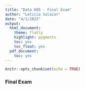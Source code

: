 ```yaml
---
title: "Data 605 - Final Exam"
author: "Leticia Salazar"
date: "4/1/2022"
output:
  html_document:
    theme: flatly
    highlight: pygments
    toc: yes
    toc_float: yes  
  pdf_document:
    toc: yes
---
```


```r
knitr::opts_chunk$set(echo = TRUE)
```

### Final Exam